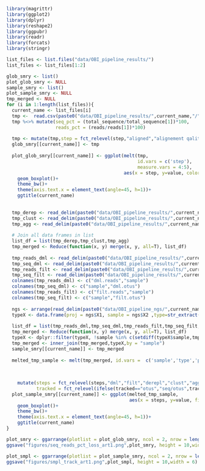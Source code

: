 ```r
library(magrittr)
library(ggplot2)
library(dplyr)
library(reshape2)
library(ggpubr)
library(readr)
library(forcats)
library(stringr)

list_files <- list.files("data/OBI_pipeline_results/")
list_files <- list_files[1:2]

glob_smry <- list()
plot_glob_smry <- NULL
sample_smry <- list()
plot_sample_smry <- NULL
tmp_merged <- NULL
for (i in 1:length(list_files)){
  current_name <- list_files[i] 
  tmp <-  read.csv(paste0("data/OBI_pipeline_results/",current_name,"/",current_name,"_seq_tracking.csv"),sep = "\t")
  tmp %<>% mutate(seq_pct = (total_sequence/total_sequence[1])*100,
                  reads_pct = (reads/reads[1])*100)
  
  tmp <- mutate(tmp,step = fct_relevel(step,"aligned","alignement qality filtering","demultiplexing","basic filtration","dereplication","clustering","merging cluster"),)
  glob_smry[[current_name]] <- tmp
  
  plot_glob_smry[[current_name]] <- ggplot(melt(tmp,
                                                id.vars = c('step'),
                                                measure.vars = 4:5),
                                           aes(x = step, y=value, color=variable))+
    geom_boxplot()+
    theme_bw()+
    theme(axis.text.x = element_text(angle=45, h=1))+
    ggtitle(current_name)
  
  
  tmp_derep <- read_delim(paste0("data/OBI_pipeline_results/",current_name,"/",current_name,"_derep.sampstat"), " ")
  tmp_clust <- read_delim(paste0("data/OBI_pipeline_results/",current_name,"/",current_name,"_clust.sampstat2"), " ")
  tmp_agg <- read_delim(paste0("data/OBI_pipeline_results/",current_name,"/",current_name,"_agg.sampstat2"), " ")
  
  # Join all data frames in list
  list_df = list(tmp_derep,tmp_clust,tmp_agg)
  tmp_merged <- Reduce(function(x, y) merge(x, y, all=T), list_df)
  
  tmp_reads_dml <- read_delim(paste0("data/OBI_pipeline_results/",current_name,"/",current_name,"_reads_tracking_deml.txt"), " ", col_names = F)[,1:2] 
  tmp_seq_dml <- read_delim(paste0("data/OBI_pipeline_results/",current_name,"/",current_name,"_seq_tracking_deml.txt"), "\t", col_names = F)[,1:2]
  tmp_reads_filt <- read_delim(paste0("data/OBI_pipeline_results/",current_name,"/",current_name,"_reads_tracking_basfilt.txt"), " ", col_names = F)[,1:2]
  tmp_seq_filt <- read_delim(paste0("data/OBI_pipeline_results/",current_name,"/",current_name,"_seq_tracking_basfilt.txt"), "\t", col_names = F)[,1:2]
  colnames(tmp_reads_dml) <- c("dml.reads","sample")
  colnames(tmp_seq_dml) <- c("sample","dml.otus")
  colnames(tmp_reads_filt) <- c("filt.reads","sample")
  colnames(tmp_seq_filt) <- c("sample","filt.otus")
  
  ngs <- arrange(read_delim(paste0("data/OBI_pipeline_ngs/",current_name,"_ngsfilter.tab"),"\t", escape_double = F, trim_ws = T, col_names = F),X2)
  typeX <- data.frame(proj = ngs$X1, sample = ngs$X2 ,type=str_extract(ngs$X8,"(?<=type=).+?(?=;)"))
  
  list_df = list(tmp_reads_dml,tmp_seq_dml,tmp_reads_filt,tmp_seq_filt,tmp_merged)
  tmp_merged <- Reduce(function(x, y) merge(x, y, all=T), list_df)
  typeX <- dplyr::filter(typeX, !sample %in% c(setdiff(typeX$sample,tmp_merged$sample)))
  tmp_merged <- inner_join(tmp_merged,typeX,by = "sample")
  sample_smry[[current_name]] <- tmp_merged
  
  melted_tmp_sample <- melt(tmp_merged, id.vars =  c('sample','type','proj'),  measure.vars = 2:13 ) %>% mutate(steps = str_extract(variable,".+(?=\\.)"),
                                                                                                                tracked = str_extract(variable,"(?<=\\.).+"),
                                                                                                                value = as.numeric(value)) %>%
    
    mutate(steps = fct_relevel(steps,"dml","filt","derepl","clust","agg"),
           tracked = fct_relevel(ifelse(tracked=="otus","seq/otus",tracked),"reads","seq/otus")) 
  plot_sample_smry[[current_name]] <- ggplot(melted_tmp_sample,
                                             aes(x = steps, y=value, fill=tracked))+
    geom_boxplot()+
    theme_bw()+
    theme(axis.text.x = element_text(angle=45, h=1))+
    ggtitle(current_name)
}  

plot_smry <- ggarrange(plotlist = plot_glob_smry, ncol = 2, nrow = length(plot_glob_smry)/2, common.legend = T, legend = "bottom")
ggsave("figures/seq_reads_pct_loss_art1.png",plot_smry, height = 10,width = 6)

plot_smpl <- ggarrange(plotlist = plot_sample_smry, ncol = 2, nrow = length(plot_glob_smry)/2, common.legend = T, legend = "bottom")
ggsave("figures/smpl_track_art1.png",plot_smpl, height = 10,width = 6)
```
